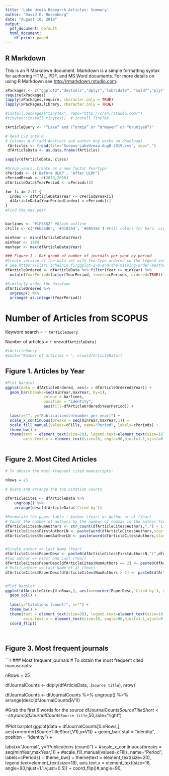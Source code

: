 ```yaml
---
title: 'Lake Urmia Research Articles: Summary'
author: "David E. Rosenberg"
date: "August 10, 2019"
output:
  pdf_document: default
  html_document:
    df_print: paged
---
```


## R Markdown

This is an R Markdown document. Markdown is a simple formatting syntax for authoring HTML, PDF, and MS Word documents. For more details on using R Markdown see <http://rmarkdown.rstudio.com>.

```r
xPackages <- c("ggplot2","devtools","dplyr","lubridate", "sqldf","plyr","htmlTable","magrittr","rmarkdown", "data.table", "stringr")
require(xPackages)
lapply(xPackages,require, character.only = TRUE)
lapply(xPackages,library, character.only = TRUE)

#install.packages("tinytex", repo="http://cran.rstudio.com/")
#tinytex::install_tinytex()  # install TinyTeX

tArticleQuery <- '“Lake” and (“Urmia” or “Ormayeh” or “Orumiyeh”)'

# Read CSV into R
# Columns A-X (add Abstract and author key works on download)
 fArticles <- fread(file="Scopus-LakeUrmia-Aug8-2019.csv", sep=",")
 dfArticleData <- as.data.frame(fArticles)

sapply(dfArticleData, class)

#Group years. Create as a new factor YearType
cPeriods <- c('Before ULRP', 'After ULRP')
cPeriodBreak <- c(2013,2030)
dfArticleData$YearPeriod <- cPeriods[3]

for (i in 2:1) {
  index <- dfArticleData$Year <= cPeriodBreak[i]
  dfArticleData$YearPeriod[index] = cPeriods[i]
}
#Find the max year


barlines <- "#1F3552" #Black outline
cFills <- c('#6baed6', '#3182bd', '#08519c') #Fill colors for bars. Light blue, medium blue, dark blue

minYear <- min(dfArticleData$Year)
minYear <- 1984
maxYear <- max(dfArticleData$Year)

### Figure 1 - Bar graph of number of journals per year by period
#Create version of the data set with YearType ordered so the legend and bar colors correctly plot.
# See https://ilari.scheinin.fi/ggplot-2-0-and-the-missing-order-aesthetic/ for particulars
dfArticleOrdered <- dfArticleData %>% filter(Year >= minYear) %>%
  mutate(YearPeriod=factor(YearPeriod, levels=cPeriods, ordered=TRUE))

#Similarly order the datafame
dfArticleOrdered %>%
  ungroup() %>%
  arrange(-as.integer(YearPeriod))

``` 
# Number of Articles from SCOPUS
Keyword search = `r tArticleQuery`

Number of articles = `r nrow(dfArticleData)`
```r
#tArticleQuery
#paste("Number of articles = ", nrow(dfArticleData))

``` 

## Figure 1. Articles by Year

```r
#Plot barplot
ggplot(data = dfArticleOrdered, aes(x = dfArticleOrdered$Year)) + 
  geom_bar(breaks=seq(minYear,maxYear, by=1), 
                 colour = barlines,
                 position = "identity",
                 aes(fill=dfArticleOrdered$YearPeriod)) +
  
  labs(x="", y="Publications\n(number per year)") +
  scale_x_continuous(breaks = seq(minYear,maxYear,1)) +
  scale_fill_manual(values=cFills, name="Period", labels=cPeriods) +
  theme_bw() +
  theme(text = element_text(size=20), legend.text=element_text(size=18),
        axis.text.x = element_text(size=18, angle=90,hjust=1.1,vjust=0.5)) #,angle=90,
  
```

## Figure 2. Most Cited Articles

```r
# To obtain the most frequent cited manuscripts:

nRows = 25

# Query and arrange the top citation counts
  
dfArticleCites <- dfArticleData %>% 
    ungroup() %>%
    arrange(desc(dfArticleData$`Cited by`))

#Formulate the paper lable : Author (Year) or Author et al (Year)
# Count the number of authors by the number of commas in the author field
dfArticleCites$NumAuthors <- str_count(dfArticleCites$Authors,",") + 1
dfArticleCites$FirstAuthorLN <- paste(word(dfArticleCites$Authors,start=1,end=1," ")," ")
dfArticleCites$SecondAuthorLN <- paste(word(dfArticleCites$Authors,start=3,end=3," ")," ")


#Single author => Last Name (Year)
dfArticleCites$PaperDesc <- paste0(dfArticleCites$FirstAuthorLN,"(",dfArticleCites$Year,")")
#Two author => First and Last (Year)
dfArticleCites$PaperDesc[dfArticleCites$NumAuthors == 2] <- paste0(dfArticleCites$FirstAuthorLN[dfArticleCites$NumAuthors ==2],"and ",dfArticleCites$SecondAuthorLN[dfArticleCites$NumAuthors == 2], "(",dfArticleCites$Year[dfArticleCites$NumAuthors == 2],")")
# Multi author => Last Name et al (Year)
dfArticleCites$PaperDesc[dfArticleCites$NumAuthors > 2] <- paste0(dfArticleCites$FirstAuthorLN[dfArticleCites$NumAuthors > 2],"et al. ", "(",dfArticleCites$Year[dfArticleCites$NumAuthors > 2],")")


#Plot barplot 
ggplot(dfArticleCites[0:nRows,], aes(x=reorder(PaperDesc,`Cited by`), y=`Cited by`)) +
  geom_col() +
  
  labs(y="Citations (count)", x="") +
  theme_bw() +
  theme(text = element_text(size=20), legend.text=element_text(size=18),
        axis.text.x = element_text(size=18, angle=90,hjust=1.1,vjust=0.5)) +
  coord_flip()

  
```

## Figure 3. Most frequent journals

```r

### Most frequent journals
# To obtain the most frequent cited manuscripts:

nRows = 25


dfJournalCounts <- ddply(dfArticleData, .(`Source title`), nrow) 

dfJournalCounts <- dfJournalCounts %>%
    ungroup() %>%
    arrange(desc(dfJournalCounts$V1))

#Grab the first 6 words for the source
dfJournalCounts$SourceTitleShort <- str_trunc(dfJournalCounts$`Source title`,50,side="right")

#Plot barplot
ggplot(data = dfJournalCounts[0:nRows,], aes(x=reorder(SourceTitleShort,V1),y=V1)) + 
  geom_bar( 
           stat = "identity",
           position = "identity") +
  
  labs(x="Journal", y="Publications (count)") +
  #scale_x_continuous(breaks = seq(minYear,maxYear,1)) +
  #scale_fill_manual(values=cFills, name="Period", labels=cPeriods) +
  theme_bw() +
  theme(text = element_text(size=20), legend.text=element_text(size=18),
        axis.text.x = element_text(size=18, angle=90,hjust=1.1,vjust=0.5)) +
  coord_flip()#,angle=90,

